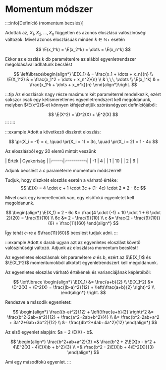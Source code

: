 # Momentum módszer

::::info[Definíció (momentum becslés)]

Adottak az, $X_1, X_2, \dots, X_n$ független és azonos eloszlású valószínűségi változók. Mivel azonos eloszlásúak minden
$k \in \mathbb{N}+$ esetén

$$
\E(x_1^k) = \E(x_2^k) = \dots = \E(x_n^k)
$$

Ekkor az eloszlás $k$ db paraméterére az alábbi egyenletrendszer megoldásával adhatunk becslést

$$
\left\lbrace\begin{align*}
\E(X_1) & = \frac{x_1 + \dots + x_n}{n} \\
\E(X_1^2) & = \frac{x_1^2 + \dots + x_n^2}{n} \\
& \,\,\, \vdots \\
\E(x_1^k) & = \frac{x_1^k + \dots + x_n^k}{n}
\end{align*}\right.
$$

:::tip
Az eloszlások nagy része maximum két paraméterrel rendelkezik, ezért sokszor csak egy kétismeretlenes egyenletrendszert
kell megoldanunk, melyben $\E(x^2)$-et könnyen kifejezhetjük szórásnégyzet definíciójából:

$$
\E(X^2) = \D^2(X) + \E^2(X)
$$
:::
::::

:::example
Adott a következő diszkrét eloszlás:

$$
\pr(X_i = -1) = c, \quad \pr(X_i = 1) = 3c, \quad \pr(X_i = 2) = 1 - 4c
$$

Az eloszlásból egy 20 elemű mintát veszünk

<div className="show-table">
    | Érték | Gyakoriság |
    |:-----:|:----------:|
    | -1    | 4          |
    | 1     | 10         |
    | 2     | 6          |
</div>

Adjunk becslést a $c$ paraméterre momentum módszerrel!

Tudjuk, hogy diszkrét eloszlás esetén a várható értéke:
$$
\E(X) = 4 \cdot c + 1 \cdot 3c + (1- 4c) \cdot 2 = 2 - 6c
$$

Mivel csak egy ismeretlenünk van, egy elsőfokú egyenletet kell megoldanunk.

$$
\begin{align*}
\E(X_1) = 2 - 6c &= \frac{4 \cdot (-1) + 10 \cdot 1 + 6 \cdot 2}{20} = \frac{9}{10} \\
6c &= 2 - \frac{9}{10} \\
c &= \frac{2 - \frac{9}{10}}{6} = \frac{11}{60}
\end{align*}
$$

Így tehát $c$-re a $\frac{11}{60}$ becslést tudjuk adni.
:::


:::example
Adott $n$ darab ugyan azt az egyenletes eloszlást követő valószínűségi változó. Adjunk az eloszlásra momentum becslést!

Az egyenletes eloszlásnak két paramétere $a$ és $b$, ezért az $\E(X_1)$ és $\E(X_1^2)$ momentumokból alkotott
egyenletrendszert kell megoldanunk.

Az egyenletes eloszlás várható értékének és varianciájának képletéből:

$$
\left\lbrace \begin{align*}
\E(X_1) &= \frac{a+b}{2}  \\
\E(X_1^2) &= \D^2(X) + \E^2(X) = \frac{(b-a)^2}{12} + \left(\frac{a+b}{2} \right)^2 \\
\end{align*} \right.
$$

Rendezve a második egyenletet:

$$
\begin{align*}
\frac{(b-a)^2}{12} + \left(\frac{a+b}{2} \right)^2
&= \frac{b^2-2ab+a^2}{12} + \frac{a^2+2ab+b^2}{4} \\
&= \frac{b^2-2ab+a^2 + 3a^2+6ab+3b^2}{12} \\
&= \frac{4b^2+4ab+4a^2}{12}
\end{align*}
$$

Az első egyenlet alapján: $a = 2 \E(X) - b$.

$$
\begin{align*}
 \frac{b^2+ab+a^2}{3}
=& \frac{b^2 + 2\E(X)b - b^2 + 4\E^2(X) - 4\E(X)b + b^2}{3} \\
=& \frac{b^2 - 2\E(X)b + 4\E^2(X)}{3}
\end{align*}
$$

Ami egy másodfokú egyenlet.
:::
